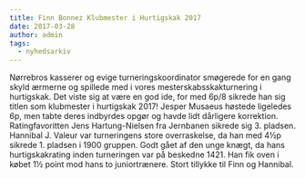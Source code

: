 ```yaml
---
title: Finn Bonnez Klubmester i Hurtigskak 2017
date: 2017-03-28
author: admin
tags:
  - nyhedsarkiv
---
```


Nørrebros kasserer og evige turneringskoordinator smøgerede for en gang skyld ærmerne og spillede med i vores mesterskabsskakturnering i hurtigskak. Det viste sig at være en god ide, for med 6p/8 sikrede han sig titlen som klubmester i hurtigskak 2017! Jesper Musaeus høstede ligeledes 6p, men tabte deres indbyrdes opgør og havde lidt dårligere korrektion. Ratingfavoritten Jens Hartung-Nielsen fra Jernbanen sikrede sig 3. pladsen. Hannibal J. Valeur var turneringens store overraskelse, da han med 4½p sikrede 1. pladsen i 1900 gruppen. Godt gået af den unge knægt, da hans hurtigskakrating inden turneringen var på beskedne 1421. Han fik oven i købet 1½ point mod hans to juniortrænere. Stort tillykke til Finn og Hannibal.

